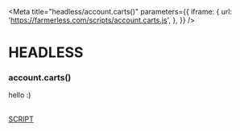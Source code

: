 
<Meta
  title="headless/account.carts()"
  parameters={{
    iframe: {
      url: 'https://farmerless.com/scripts/account.carts.js',
    },
  }}
/>

# HEADLESS
### account.carts()
hello :)


<style>{`
  .script {
    border: 1px solid #000;
    padding: 1em;
    border-radius: 0.5em;
    color: black;
  }
`}</style>

<br />
<a className="script" href="./?path=/iframe/headless-account-carts--page">
  SCRIPT
</a>